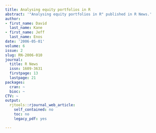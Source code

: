 ```yaml
---
title: Analysing equity portfolios in R
abstract: '"Analysing equity portfolios in R" published in R News.'
author:
- first_name: David
  last_name: Kane
- first_name: Jeff
  last_name: Enos
date: '2006-05-01'
volume: 6
issue: 2
slug: RN-2006-010
journal:
  title: R News
  issn: 1609-3631
  firstpage: 13
  lastpage: 21
packages:
  cran: ~
  bioc: ~
CTV: ~
output:
  rjtools::rjournal_web_article:
    self_contained: no
    toc: no
    legacy_pdf: yes

---
```

